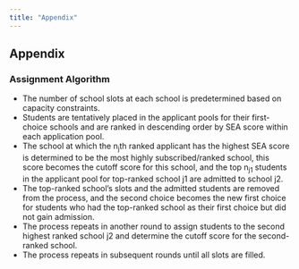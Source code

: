 ```yaml
---
title: "Appendix"
---
```


## Appendix

### Assignment Algorithm

-   The number of school slots at each school is predetermined based on capacity constraints.
-   Students are tentatively placed in the applicant pools for their first-choice schools and are ranked in descending order by SEA score within each application pool.
-   The school at which the n~j~th ranked applicant has the highest SEA score is determined to be the most highly subscribed/ranked school, this score becomes the cutoff score for this school, and the top n~j1~ students in the applicant pool for top-ranked school j1 are admitted to school j2.
-   The top-ranked school's slots and the admitted students are removed from the process, and the second choice becomes the new first choice for students who had the top-ranked school as their first choice but did not gain admission.
-   The process repeats in another round to assign students to the second highest ranked school j2 and determine the cutoff score for the second-ranked school.
-   The process repeats in subsequent rounds until all slots are filled.